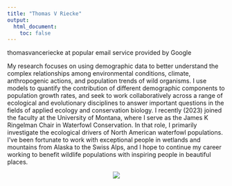 ```yaml
---
title: "Thomas V Riecke"
output: 
  html_document:
    toc: false
---
```

thomasvanceriecke at popular email service provided by Google

My research focuses on using demographic data to better understand the complex relationships among environmental conditions, climate, anthropogenic actions, and population trends of wild organisms. I use models to quantify the contribution of different demographic components to population growth rates, and seek to work collaboratively across a range of ecological and evolutionary disciplines to answer important questions in the fields of applied ecology and conservation biology. I recently (2023) joined the faculty at the University of Montana, where I serve as the James K Ringelman Chair in Waterfowl Conservation. In that role, I primarily investigate the ecological drivers of North American waterfowl populations.  I’ve been fortunate to work with exceptional people in wetlands and mountains from Alaska to the Swiss Alps, and I hope to continue my career working to benefit wildlife populations with inspiring people in beautiful places.




<center>
![](./images/tutakoke.png)
</center>



